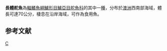 {{Speciesbox 
| taxon = Kyphosus cornelii
| status = NE
| status_system = IUCN3.1
| authority = [[Whitley|Whitley]], 1944
| synonyms = *''Segutilum cornelii''<br /><small>Whitley, 1944</small>
}}
'''長體舵魚'''為[[輻鰭魚綱|輻鰭魚綱]][[鱸形目|鱸形目]][[鱸亞目|鱸亞目]][[舵魚科|舵魚科]]的其中一[[種|種]]，分布於[[澳洲|澳洲]]西南部海域，體長可達70公分，棲息在沿岸海域，可作為食用魚。

== 参考文献 ==
{{reflist}}
{{Taxonbar}}

[[Category:舵鱼属|C]]